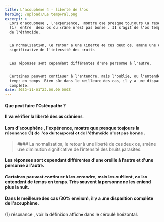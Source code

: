 ```yaml
---
title: L'acouphène 4 - liberté de l'os
heroImg: /uploads/Le temporal.png
excerpt: >
  Lors d'acouphène , l'expérience,  montre que presque toujours la résonnance
  (1)  entre  deux os du crâne n'est pas bonne . II s'agit de l'os temporal et
  de l'éthmoïde.


  La normalisation, le retour à une liberté de ces deux os, amène une diminution
  significative de l'intensité des bruits


  Les réponses sont cependant différentes d'une personne à l'autre.


  Certaines peuvent continuer à l'entendre, mais l'oublie, ou l'entendent de
  temps en temps. Bien sûr dans le meilleure des cas, il y a une disparition
  complète.
date: 2023-11-01T23:00:00.000Z
---
```


#### Que peut faire l'Ostéopathe ?

<Space height={20} />

#### Il va vérifier la liberté des os crâniens.

<Space height={12} />

#### Lors d'acouphène , l'expérience,  montre que presque toujours la résonance (1)  de l'os du temporal et de l'éthmoïde n'est pas bonne .

<Space height={40} />

<BlockQuote>
  #### La normalisation, le retour à une liberté de ces deux os, amène une diminution significative de l'intensité des bruits parasites.
</BlockQuote>

####

<Space height={32} />

#### &#x20;Les réponses sont cependant différentes d'une oreille à l'autre et d'une personne à l'autre.

#### Certaines peuvent continuer à les entendre, mais les oublient, ou les entendent de temps en temps. Très souvent la personne ne les entend plus la nuit.

#### Dans le meilleure des cas (30% environ), il y a une disparition complète de l'acouphène.

(1) résonance , voir la définition affiché dans le déroulé horizontal.

